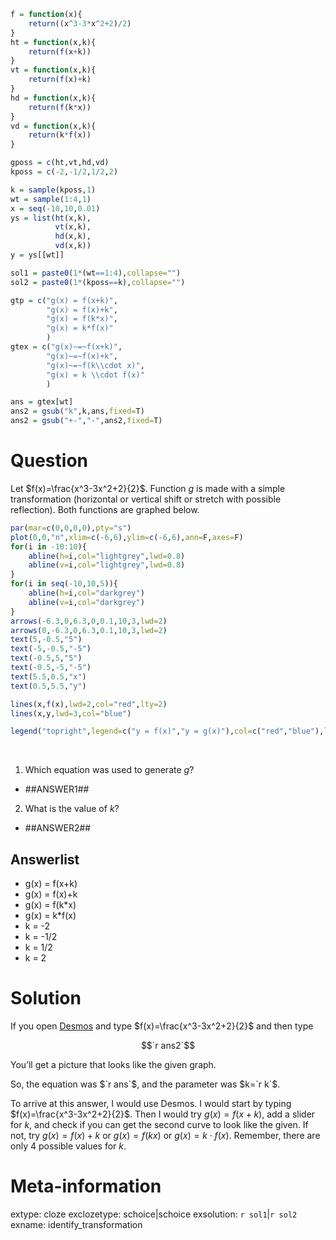 ```r

f = function(x){
    return((x^3-3*x^2+2)/2)
}
ht = function(x,k){
    return(f(x+k))
}
vt = function(x,k){
    return(f(x)+k)
}
hd = function(x,k){
    return(f(k*x))
}
vd = function(x,k){
    return(k*f(x))
}

gposs = c(ht,vt,hd,vd)
kposs = c(-2,-1/2,1/2,2)

k = sample(kposs,1)
wt = sample(1:4,1)
x = seq(-10,10,0.01)
ys = list(ht(x,k),
          vt(x,k),
          hd(x,k),
          vd(x,k))
y = ys[[wt]]

sol1 = paste0(1*(wt==1:4),collapse="")
sol2 = paste0(1*(kposs==k),collapse="")

gtp = c("g(x) = f(x+k)",
        "g(x) = f(x)+k",
        "g(x) = f(k*x)",
        "g(x) = k*f(x)"
        )
gtex = c("g(x)~=~f(x+k)",
        "g(x)~=~f(x)+k",
        "g(x)~=~f(k\\cdot x)",
        "g(x) = k \\cdot f(x)"
        )

ans = gtex[wt]
ans2 = gsub("k",k,ans,fixed=T)
ans2 = gsub("+-","-",ans2,fixed=T)

```

Question
========

Let $f(x)=\frac{x^3-3x^2+2}{2}$. Function $g$ is made with a simple transformation (horizontal or vertical shift or stretch with possible reflection). Both functions are graphed below.

```r
par(mar=c(0,0,0,0),pty="s")
plot(0,0,"n",xlim=c(-6,6),ylim=c(-6,6),ann=F,axes=F)
for(i in -10:10){
    abline(h=i,col="lightgrey",lwd=0.8)
    abline(v=i,col="lightgrey",lwd=0.8)
}
for(i in seq(-10,10,5)){
    abline(h=i,col="darkgrey")
    abline(v=i,col="darkgrey")
}
arrows(-6.3,0,6.3,0,0.1,10,3,lwd=2)
arrows(0,-6.3,0,6.3,0.1,10,3,lwd=2)
text(5,-0.5,"5")
text(-5,-0.5,"-5")
text(-0.5,5,"5")
text(-0.5,-5,"-5")
text(5.5,0.5,"x")
text(0.5,5.5,"y")

lines(x,f(x),lwd=2,col="red",lty=2)
lines(x,y,lwd=3,col="blue")

legend("topright",legend=c("y = f(x)","y = g(x)"),col=c("red","blue"),lty=c(2,1),lwd=c(2,3))

```
\

1. Which equation was used to generate $g$?
* ##ANSWER1##
2. What is the value of $k$?
* ##ANSWER2##


Answerlist
--------

* g(x) = f(x+k)
* g(x) = f(x)+k
* g(x) = f(k*x)
* g(x) = k*f(x)
* k = -2
* k = -1/2
* k = 1/2
* k = 2


Solution
========

If you open [Desmos](https://www.desmos.com/calculator) and type $f(x)=\frac{x^3-3x^2+2}{2}$ and then type

$$`r ans2`$$

You'll get a picture that looks like the given graph.

So, the equation was $`r ans`$, and the parameter was $k=`r k`$.

To arrive at this answer, I would use Desmos. I would start by typing $f(x)=\frac{x^3-3x^2+2}{2}$. Then I would try $g(x)=f(x+k)$, add a slider for $k$, and check if you can get the second curve to look like the given. If not, try $g(x)=f(x)+k$ or $g(x)=f(kx)$ or $g(x)=k\cdot f(x)$. Remember, there are only 4 possible values for $k$.



Meta-information
============
extype: cloze
exclozetype: schoice|schoice
exsolution: `r sol1`|`r sol2`
exname: identify_transformation